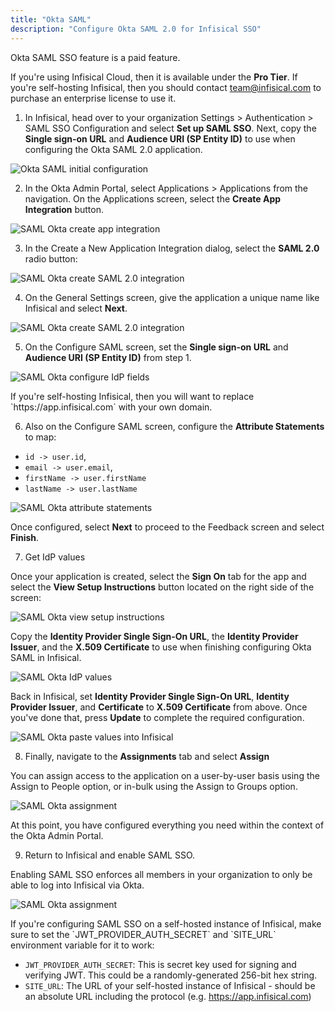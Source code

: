 ```yaml
---
title: "Okta SAML"
description: "Configure Okta SAML 2.0 for Infisical SSO"
---
```


<Info>
   Okta SAML SSO feature is a paid feature.
   
   If you're using Infisical Cloud, then it is available under the **Pro Tier**. If you're self-hosting Infisical,
   then you should contact team@infisical.com to purchase an enterprise license to use it.
</Info>

1. In Infisical, head over to your organization Settings > Authentication > SAML SSO Configuration and select **Set up SAML SSO**.
   Next, copy the **Single sign-on URL** and **Audience URI (SP Entity ID)** to use when configuring the Okta SAML 2.0 application.

![Okta SAML initial configuration](../../../images/sso/okta/init-config.png)

2. In the Okta Admin Portal, select Applications > Applications from the
   navigation. On the Applications screen, select the **Create App Integration**
   button.

![SAML Okta create app integration](../../../images/sso/okta/create-app-integration.png)

3. In the Create a New Application Integration dialog, select the **SAML 2.0** radio button:

![SAML Okta create SAML 2.0 integration](../../../images/sso/okta/create-saml-app.png)

4. On the General Settings screen, give the application a unique name like Infisical and select **Next**.

![SAML Okta create SAML 2.0 integration](../../../images/sso/okta/general-settings.png)

5. On the Configure SAML screen, set the **Single sign-on URL** and **Audience URI (SP Entity ID)** from step 1.

![SAML Okta configure IdP fields](../../../images/sso/okta/configure-saml.png)

<Note>
  If you're self-hosting Infisical, then you will want to replace
  `https://app.infisical.com` with your own domain.
</Note>

6. Also on the Configure SAML screen, configure the **Attribute Statements** to map:

- `id -> user.id`,
- `email -> user.email`,
- `firstName -> user.firstName`
- `lastName -> user.lastName`

![SAML Okta attribute statements](../../../images/sso/okta/attribute-statements.png)

Once configured, select **Next** to proceed to the Feedback screen and select **Finish**.

7. Get IdP values

Once your application is created, select the **Sign On** tab for the app and select the **View Setup Instructions** button located on the right side of the screen:

![SAML Okta view setup instructions](../../../images/sso/okta/view-setup-instructions.png)

Copy the **Identity Provider Single Sign-On URL**, the **Identity Provider Issuer**, and the **X.509 Certificate** to use when finishing configuring Okta SAML in Infisical.

![SAML Okta IdP values](../../../images/sso/okta/idp-values.png)

Back in Infisical, set **Identity Provider Single Sign-On URL**, **Identity Provider Issuer**,
and **Certificate** to **X.509 Certificate** from above. Once you've done that, press **Update** to complete the required configuration.

![SAML Okta paste values into Infisical](../../../images/sso/okta/idp-values-2.png)

8. Finally, navigate to the **Assignments** tab and select **Assign**

You can assign access to the application on a user-by-user basis using the Assign to People option, or in-bulk using the Assign to Groups option.

![SAML Okta assignment](../../../images/sso/okta/assignment.png)

At this point, you have configured everything you need within the context of the Okta Admin Portal.

9. Return to Infisical and enable SAML SSO.

Enabling SAML SSO enforces all members in your organization to only be able to log into Infisical via Okta.

![SAML Okta assignment](../../../images/sso/okta/enable-saml.png)

<Note>
   If you're configuring SAML SSO on a self-hosted instance of Infisical, make sure to
   set the `JWT_PROVIDER_AUTH_SECRET` and `SITE_URL` environment variable for it to work:
   
   - `JWT_PROVIDER_AUTH_SECRET`: This is secret key used for signing and verifying JWT. This could be a randomly-generated 256-bit hex string.
   - `SITE_URL`: The URL of your self-hosted instance of Infisical - should be an absolute URL including the protocol (e.g. https://app.infisical.com)
</Note>